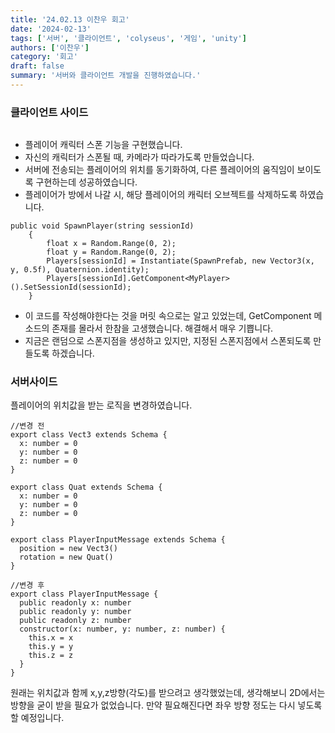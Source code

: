 ```yaml
---
title: '24.02.13 이찬우 회고'
date: '2024-02-13'
tags: ['서버', '클라이언트', 'colyseus', '게임', 'unity']
authors: ['이찬우']
category: '회고'
draft: false
summary: '서버와 클라이언트 개발을 진행하였습니다.'
---
```


### 클라이언트 사이드

<Image alt="" src="/static/images/240213/1.png" width={800} height={800} />

- 플레이어 캐릭터 스폰 기능을 구현했습니다.
- 자신의 캐릭터가 스폰될 때, 카메라가 따라가도록 만들었습니다.
- 서버에 전송되는 플레이어의 위치를 동기화하여, 다른 플레이어의 움직임이 보이도록 구현하는데 성공하였습니다.
- 플레이어가 방에서 나갈 시, 해당 플레이어의 캐릭터 오브젝트를 삭제하도록 하였습니다.

```tsx
public void SpawnPlayer(string sessionId)
    {
        float x = Random.Range(0, 2);
        float y = Random.Range(0, 2);
        Players[sessionId] = Instantiate(SpawnPrefab, new Vector3(x, y, 0.5f), Quaternion.identity);
        Players[sessionId].GetComponent<MyPlayer>().SetSessionId(sessionId);
    }
```

- 이 코드를 작성해야한다는 것을 머릿 속으로는 알고 있었는데, GetComponent 메소드의 존재를 몰라서 한참을 고생했습니다. 해결해서 매우 기쁩니다.
- 지금은 랜덤으로 스폰지점을 생성하고 있지만, 지정된 스폰지점에서 스폰되도록 만들도록 하겠습니다.

### 서버사이드

플레이어의 위치값을 받는 로직을 변경하였습니다.

```tsx
//변경 전
export class Vect3 extends Schema {
  x: number = 0
  y: number = 0
  z: number = 0
}

export class Quat extends Schema {
  x: number = 0
  y: number = 0
  z: number = 0
}

export class PlayerInputMessage extends Schema {
  position = new Vect3()
  rotation = new Quat()
}

//변경 후
export class PlayerInputMessage {
  public readonly x: number
  public readonly y: number
  public readonly z: number
  constructor(x: number, y: number, z: number) {
    this.x = x
    this.y = y
    this.z = z
  }
}
```

원래는 위치값과 함께 x,y,z방향(각도)를 받으려고 생각했었는데, 생각해보니 2D에서는 방향을 굳이 받을 필요가 없었습니다. 만약 필요해진다면 좌우 방향 정도는 다시 넣도록 할 예정입니다.

